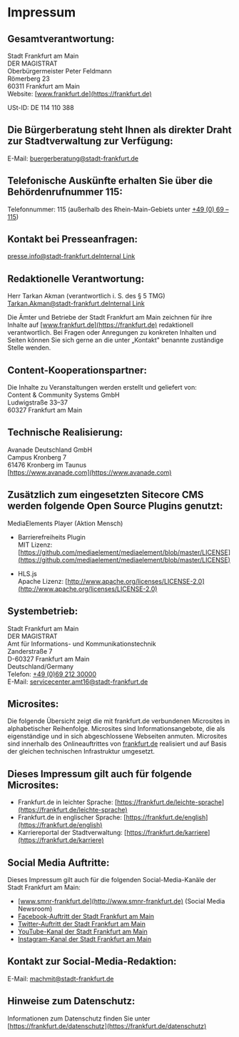 # Impressum

## Gesamtverantwortung:

Stadt Frankfurt am Main  
DER MAGISTRAT  
Oberbürgermeister Peter Feldmann  
Römerberg 23  
60311 Frankfurt am Main  
Website: [www.frankfurt.de](https://frankfurt.de)

USt-ID: DE 114 110 388

## Die Bürgerberatung steht Ihnen als direkter Draht zur Stadtverwaltung zur Verfügung:

E-Mail: [buergerberatung@stadt-frankfurt.de](mailto:buergerberatung@stadt-frankfurt.de)

## Telefonische Auskünfte erhalten Sie über die Behördenrufnummer 115:

Telefonnummer: 115 (außerhalb des Rhein-Main-Gebiets unter [+49 (0) 69 – 115](tel:+4969115))

## Kontakt bei Presseanfragen:

[presse.info@stadt-frankfurt.deInternal Link](mailto:presse.info@stadt-frankfurt.de)

## Redaktionelle Verantwortung:

Herr Tarkan Akman (verantwortlich i. S. des § 5 TMG)  
[Tarkan.Akman@stadt-frankfurt.deInternal Link](mailto:Tarkan.Akman@stadt-frankfurt.de)

Die Ämter und Betriebe der Stadt Frankfurt am Main zeichnen für ihre Inhalte auf [www.frankfurt.de](https://frankfurt.de) redaktionell verantwortlich. Bei Fragen oder Anregungen zu konkreten Inhalten und Seiten können Sie sich gerne an die unter „Kontakt" benannte zuständige Stelle wenden.

## Content-Kooperationspartner:

Die Inhalte zu Veranstaltungen werden erstellt und geliefert von:  
Content & Community Systems GmbH  
Ludwigstraße 33–37  
60327 Frankfurt am Main

## Technische Realisierung:

Avanade Deutschland GmbH  
Campus Kronberg 7  
61476 Kronberg im Taunus  
[https://www.avanade.com](https://www.avanade.com)

## Zusätzlich zum eingesetzten Sitecore CMS werden folgende Open Source Plugins genutzt:

MediaElements Player (Aktion Mensch)

- Barrierefreiheits Plugin  
  MIT Lizenz: [https://github.com/mediaelement/mediaelement/blob/master/LICENSE](https://github.com/mediaelement/mediaelement/blob/master/LICENSE)

- HLS.js  
  Apache Lizenz: [http://www.apache.org/licenses/LICENSE-2.0](http://www.apache.org/licenses/LICENSE-2.0)

## Systembetrieb:

Stadt Frankfurt am Main  
DER MAGISTRAT  
Amt für Informations- und Kommunikationstechnik  
Zanderstraße 7  
D-60327 Frankfurt am Main  
Deutschland/Germany  
Telefon: [+49 (0)69 212 30000](tel:+496921230000)  
E-Mail: [servicecenter.amt16@stadt-frankfurt.de](mailto:servicecenter.amt16@stadt-frankfurt.de)

## Microsites:

Die folgende Übersicht zeigt die mit frankfurt.de verbundenen Microsites in alphabetischer Reihenfolge. Microsites sind Informationsangebote, die als eigenständige und in sich abgeschlossene Webseiten anmuten. Microsites sind innerhalb des Onlineauftrittes von [frankfurt.de](https://frankfurt.de) realisiert und auf Basis der gleichen technischen Infrastruktur umgesetzt.

## Dieses Impressum gilt auch für folgende Microsites:

- Frankfurt.de in leichter Sprache: [https://frankfurt.de/leichte-sprache](https://frankfurt.de/leichte-sprache)
- Frankfurt.de in englischer Sprache: [https://frankfurt.de/english](https://frankfurt.de/english)
- Karriereportal der Stadtverwaltung: [https://frankfurt.de/karriere](https://frankfurt.de/karriere)

## Social Media Auftritte:

Dieses Impressum gilt auch für die folgenden Social-Media-Kanäle der Stadt Frankfurt am Main:

- [www.smnr-frankfurt.de](http://www.smnr-frankfurt.de) (Social Media Newsroom)
- [Facebook-Auftritt der Stadt Frankfurt am Main](https://www.facebook.com/StadtFFM)
- [Twitter-Auftritt der Stadt Frankfurt am Main](http://twitter.com/Stadt_FFM)
- [YouTube-Kanal der Stadt Frankfurt am Main](https://www.youtube.com/user/PIAFFM)
- [Instagram-Kanal der Stadt Frankfurt am Main](https://www.instagram.com/frankfurt.de/)

## Kontakt zur Social-Media-Redaktion:

E-Mail: [machmit@stadt-frankfurt.de](mailto:machmit@stadt-frankfurt.de)

## Hinweise zum Datenschutz:

Informationen zum Datenschutz finden Sie unter [https://frankfurt.de/datenschutz](https://frankfurt.de/datenschutz)
